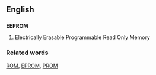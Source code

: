 ==English==
==={{acronym}}===
'''EEPROM'''

#Electrically Erasable Programmable Read Only Memory

===Related words===
[[ROM]], [[EPROM]], [[PROM]]